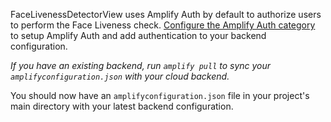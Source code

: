 FaceLivenessDetectorView uses Amplify Auth by default to authorize users to perform the Face Liveness check. [Configure the Amplify Auth category](https://docs.aws.amazon.com/rekognition/latest/dg/face-liveness-prerequisites.html#face-liveness-prerequisites-amplify) to setup Amplify Auth and add authentication to your backend configuration.

_If you have an existing backend, run `amplify pull` to sync your `amplifyconfiguration.json` with your cloud backend._

You should now have an `amplifyconfiguration.json` file in your project's main directory with your latest backend configuration.
